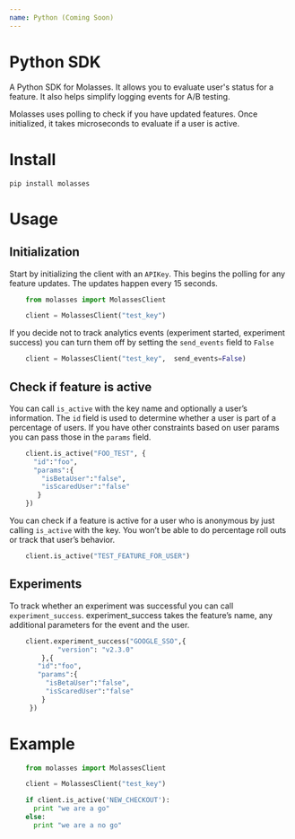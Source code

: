 ```yaml
---
name: Python (Coming Soon)
---
```



# Python SDK

A Python SDK for Molasses. It allows you to evaluate user's status for a
feature. It also helps simplify logging events for A/B testing.

Molasses uses polling to check if you have updated features. Once
initialized, it takes microseconds to evaluate if a user is active.

# Install

    pip install molasses

# Usage

## Initialization

Start by initializing the client with an `APIKey`. This begins the
polling for any feature updates. The updates happen every 15 seconds.

```python
    from molasses import MolassesClient

    client = MolassesClient("test_key")
```

If you decide not to track analytics events (experiment started,
experiment success) you can turn them off by setting the `send_events`
field to `False`

```python
    client = MolassesClient("test_key",  send_events=False)
```

## Check if feature is active

You can call `is_active` with the key name and optionally a user’s
information. The `id` field is used to determine whether a user is part
of a percentage of users. If you have other constraints based on user
params you can pass those in the `params` field.

```python
    client.is_active("FOO_TEST", {
      "id":"foo",
      "params":{
        "isBetaUser":"false",
        "isScaredUser":"false"
       }
    })
```

You can check if a feature is active for a user who is anonymous by just
calling `is_active` with the key. You won’t be able to do percentage
roll outs or track that user’s behavior.

```python
    client.is_active("TEST_FEATURE_FOR_USER")
```

## Experiments

To track whether an experiment was successful you can call
`experiment_success`. experiment_success takes the feature’s name, any
additional parameters for the event and the user.

```python
    client.experiment_success("GOOGLE_SSO",{
            "version": "v2.3.0"
        },{
       "id":"foo",
       "params":{
         "isBetaUser":"false",
         "isScaredUser":"false"
        }
     })
```

# Example

```python
    from molasses import MolassesClient

    client = MolassesClient("test_key")

    if client.is_active('NEW_CHECKOUT'):
      print "we are a go"
    else:
      print "we are a no go"
```
